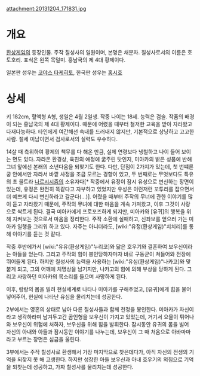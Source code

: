 attachment:20131204_171831.jpg

= 개요 =
[[환상게임]]의 등장인물.
주작 칠성사의 일원이며, 본명은 채분자. 칠성사로서의 이름은 호토호리. 표식은 왼쪽 목덜미.
홍남국의 제 4대 황제이다.

일본판 성우는 [[코야스 타케히토]], 한국판 성우는 [[홍시호]]

= 상세 =
키 182cm, 혈액형 A형, 생일은 4월 2일생. 작중 나이는 18세. 능력은 검술.
작품의 배경이 되는 홍남국의 제 4대 황제이다. 때문에 어렸을 때부터 철저한 교육을 받아 자라왔고 다재다능하다. 타인에게 여간해선 속내를 드러내지 않지만, 기본적으로 상냥하고 고고한 사람. 절세 미남이면서 검사로서의 실력도 우수하다.

14살 때 측위하여 황제의 책무를 다 해온 만큼, 실제 연령보다 냉철하고 나이 들어 보이는 면도 있다. 자라온 환경상, 육친의 애정에 굶주린 탓인지, 미아카의 밝은 성품에 반해 그녀 앞에선 본래의 소년다움을 되찾기도 한다. 다만, 단점이 2가지가 있는데, 첫 번쨰론 궁 안에서만 자라서 바깥 사정을 조금 모르는 경향이 있고, 두 번째로는 무엇보다도 특유의 초 울트라 [[나르시시즘]]의 소유자다[* 작중에서 유정이 잠시 유성으로 변신하는 장면이 있는데, 유정은 완전히 똑같다고 자부하고 있었지만 유성은 이런저런 꼬투리를 잡으면서 더 예쁘게 다시 변신하라고 갈군다(...)]. 어렸을 때부터 주작의 무녀에 관한 이야기를 많이 듣고 자라왔기 때문에, 주작의 무녀에 대한 마음을 계속 가져왔고, 이후 그것이 사랑으로 싹트게 된다. 결국 미아카에게 프로포즈하게 되지만, 미아카와 [유귀]의 행복을 위해 지켜보는 것으로서 마음을 정리한다. 주작 소환에 실패하고, 신좌보를 얻으러 가는 미아카 일행을 그리워 하고 있다. 자주는 아니더라도, [wiki:"유정(환상게임)"치치리]를 통해 이야기를 듣는 것 같다.

작중 후반에가서 [wiki:"유유(환상게임)"누리코]와 닮은 호우기와 결혼하여 보우신이라는 아들을 얻는다. 그리고 주작의 힘이 봉인당하자마자 바로 구동군이 쳐들어와 전장에 뛰어들게 된다. 하지만 칠성사의 능력을 사용하는 [wiki:"유심(환상게임)"나카고]와 맞붙게 되고, 그의 어깨에 치명상을 남기지만, 나카고의 힘에 의해 부상을 당하게 된다. 그리고 사랑하던 미아카의 목소리를 들으며 사망하게 된다.

이후, 랑랑의 몸을 빌려 현실세계로 나타나 미아카를 구해주었고, [유귀]에게 힘을 불어넣어주어, 현실에 나타난 유심을 물리치는데 성공한다.

2부에서는 영혼의 상태로 남아 다른 칠성사들과 함께 천정을 봉인한다. 미아카가 자신이라고 생각하라며 남겨두고간 곰인형을 보우신이 가지고 있었는데, 거기서 요물이 튀어나와 보우신이 위험에 처하자, 보우신을 위해 힘을 발휘한다. 잠시동안 유귀의 몸을 빌어 자신의 아내와 아들과 잠시동안 이야기를 나누는데, 보우신이 그 때 처음으로 아바마마라고 부르는 장면은 심금을 울린다.

3부에서는 주작 칠성사로 환생해서 가장 마지막으로 찾은데다가, 아직 자신의 전생의 기억을 되찾지 못 해 고생한다. 하지만 성장한 아들 보우신과 아내 호우기의 외침으로 기억을 되찾는데 성공하고, 가짜 칠성사를 물리치는데 성공한다.
